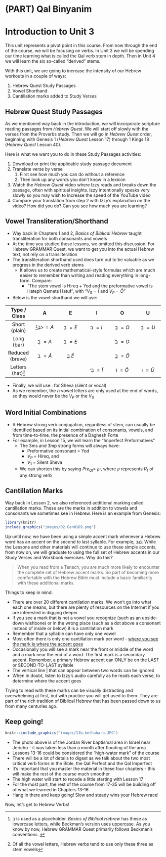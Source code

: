 # (PART) Qal Binyanim {-}

# Introduction to Unit 3 {-}

This unit represents a pivot point in this course.  From now through the end of the course, we will be focusing on verbs.  In Unit 3 we will be spending our time learning what is called the Qal verb stem in depth.  Then in Unit 4 we will learn the six so-called "derived" stems.

With this unit, we are going to increase the intensity of our Hebrew workouts in a couple of ways:

1. Hebrew Quest Study Passages
2. Vowel Shorthand
2. Cantillation marks added to Study Verses

## Hebrew Quest Study Passages {-}

As we mentioned way back in the introduction, we will incorporate scripture reading passages from _Hebrew Quest_.  We will start off slowly with the verses from the Proverbs study.  Then we will go in _Hebrew Quest_ order, beginning with Genesis 1 (_Hebrew Quest_ Lesson 17) through 1 Kings 18 (_Hebrew Quest_ Lesson 40).

Here is what we want you to do in these Study Passages activities:

1. Download or print the applicable study passage document
2. Translate verse by verse
    1. First see how much you can do without a reference
    2. Then look up any words you don't know in a lexicon
3. Watch the _Hebrew Quest_ video where Izzy reads and breaks down the passage, often with spiritual insights.  Izzy intentionally speaks very slowly so you may wish to increase the speed of the YouTube video
4. Compare your translation from step 2 with Izzy's explanation on the video?  How did you do?  Can you see how much you are learning?

## Vowel Transliteration/Shorthand

* Way back in Chapters 1 and 2, _Basics of Biblical Hebrew_ taught transliteration for both consonants and vowels
* At the time you studied these lessons, we omitted this discussion. For Hebrew GRAMMAR Quest, we want to get you into the actual Hebrew text, not rely on a transliteration
* The transliteration shorthand used does turn out to be valuable as we progress in the derived verb stems
    * It allows us to create mathematical-style formulas which are much easier to remember than writing and reading everything in long-form.  Compare:
        * "The stem vowel is Hireq + Yod and the preformative vowel is Hateph Qamets Hatuf", with "$V_S = \hat I$ and $V_P = \breve O$"
* Below is the vowel shorthand we will use:

|Type / Class|A|E|I|O|U
|:-:           |:-:|:-:|:-:|:-:|:-: 
| Short (plain) |<span class="he">בַ</span><small>^[ב is used as a placeholder. _Basics of Biblical Hebrew_ has these as lowercase letters, while Beckman's version uses uppercase. As you know by now, Hebrew GRAMMAR Quest primarily follows Beckman's conventions. </small>]</small>>$= A$ | <span class="he">בֶ</span> $= E$ | <span class="he">בִ</span> $= I$  | <span class="he">בָ</span> $= O$ | <span class="he">בֻ</span> $= U$
|Long (bar) | <span class="he">בֲ</span> $= \bar A$ | <span class="he">בֵ</span> $= \bar E$| | <span class="he">בֹ</span> $= \bar O$ |
|Reduced (breve) | <span class="he">ב</span> $= \breve A$ | <span class="he">בֱ</span> $\breve E$ | | <span class="he">בֳ</span> $= \breve O$ |
| Letters (hat)<small>^[Of all the vowel letters, Hebrew verbs tend to use only these three as stem vowels</small>]</small>| | |<span class="he">בִי</span> $= \hat I$ |<span class="he">וֹ</span> $= \hat O$ | <span class="he">וּ</span> $= \hat U$

* Finally, we will use $:$ for Sheva (silent or vocal)
* As we remember, the ה vowel letters are only used at the end of words, so they would never be the $V_P$ or the $V_S$

## Word Initial Combinations

* A Hebrew strong verb conjugation, regardless of stem, can usually be identified based on its initial combination of consonants, vowels, and from time-to-time, the presence of a Daghesh Forte
* For example, in Lesson 15, we will learn the "Imperfect Preformatives"
    * The 3ms and 3mp strong forms will always have:
        * Preformative consonant = Yod
        * $V_P$ = Hireq, and
        * $V_1$ = Silent Sheva
    * We can shorten this by saying $Pre_{QI} =$ <span class="he">יִקְ</span>, where ק represents $R_1$ of any strong verb

## Cantillation Marks {-}

Way back in Lesson 2, we also referenced additional marking called cantillation marks.  These are the marks in addition to vowels and consonants we sometimes see in Hebrew.  Here is an example from Genesis:
```r
library(knitr)
include_graphics("images/02.Gen0109.png")
```

Up until now, we have been using a simple accent mark whenever a Hebrew word has an accent on the second to last syllable.  For example, <span class="he">נֶ֫גֶב</span>.  While the Lessons and other materials will continue to use these simple accents, from now on, we will graduate to using the full set of Hebrew accents in our Study Verses and Workbook exercises.  Why do this?

> When you read from a Tanach, you are much more likely to encounter the complete set of Hebrew accent marks.  So part of becoming more comfortable with the Hebrew Bible must include a basic familiarity with these additional marks. 

Things to keep in mind:

* There are over 20 different cantilation marks.  We won't go into what each one means, but there are plenty of resources on the Internet if you are interested in digging deeper
* If you see a mark that is not a vowel you recognize (such as an upside-down wishbone) or in the wrong place (such as a dot above a consonant instead of inside or below) it is a cantillation mark
* Remember that a syllable can have only one vowel
* Most often there is only one cantillation mark per word - <u>where you see the mark is where the accent goes</u>
* Occasionally you will see a mark near the front or middle of the word and a mark near the end of a word.  The first mark is a secondary accent.  Remember, a primary Hebrew accent can ONLY be on the LAST or SECOND-TO-LAST syllable
* The vertical line | that can appear between two words can be ignored
* When in doubt, listen to Izzy's audio carefully as he reads each verse, to determine where the accent goes

Trying to read with these marks can be visually distracting and overwhelming at first, but with practice you will get used to them.  They are part of the rich tradition of Biblical Hebrew that has been passed down to us from many centuries ago.

## Keep going! {-}


```r

knitr::include_graphics("images/11b.bethabara.JPG")
``` 


* The photo above is of the Jordan River baptismal area in Israel near Jericho - it was taken less than a month after flooding of the area
* Lessons 13-16 could be considered the "high-water mark" of the course
* There will be a lot of details to digest as we talk about the two most critical verb forms in the Bible, the Qal Perfect and the Qal Imperfect
* It's important that you master the material in these four chapters - this will make the rest of the course much smoother 
* The high water will start to recede a little starting with Lesson 17
* For the most part, the rest of the course from 17-35 will be building off of what we learned in Chapters 13-16
* Hang in there and keep going!  Slow and steady wins your Hebrew race!


Now, let's get to Hebrew Verbs!

